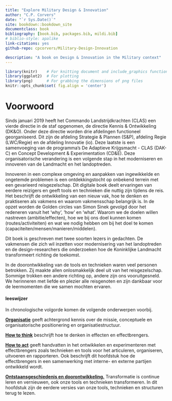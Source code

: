 ```yaml
---
title: "Explore Military Design & Innovation"
author: "C.P. Corvers"
date: "`r Sys.Date()`"
site: bookdown::bookdown_site
documentclass: book
bibliography: [book.bib, packages.bib, mildi.bib]
# biblio-style: apalike
link-citations: yes
github-repo: cpcorvers/Military-Design-Innovation

description: "A book on Design & Innovation in the Military context"
---
```

```r
library(knitr)    # For knitting document and include_graphics function
library(ggplot2)  # For plotting
library(png)      # For grabbing the dimensions of png files
knitr::opts_chunk$set( fig.align = 'center') 
```
<!-- # Military Design & Innovation {-} -->
# Voorwoord {-}
Sinds januari 2019 heeft het Commando Landstrijdkrachten (CLAS) een vierde directie in de staf opgenomen, de directie Kennis & Ontwikkeling (DK&O). Onder deze directie worden drie afdelingen functioneel georganiseerd. Dit zijn de afdeling Strategie & Plannen (S&P), afdeling Regie (LWC/Regie) en de afdeling Innovatie (io). Deze laatste is een samenvoeging van de programma's De Adaptieve Krijgsmacht - CLAS (DAK-C) en Concept Development & Experimentation (CD&E). Deze organisatorische verandering is een volgende stap in het moderniseren en innoveren van de Landmacht en het landoptreden.

Innoveren in een complexe omgeving en aanpakken van ingewikkelde en ongetemde problemen is een ontdekkingstocht op onbekend terrein met een gevarieerd reisgezelschap. Dit digitale boek deelt ervaringen van eerdere reizigers en geeft tools en technieken die nuttig zijn tijdens de reis. Het beschrijft de ontwikkeling van een nieuw vak, hoe te denken en praktiseren als vakmens en waarom vakmensschap belangrijk is. In de opzet worden de Golden circles van Simon Sinek gevolgd door het redeneren vanuit het 'why', 'how' en 'what'. Waarom we de doelen willen nastreven (ambitie/effecten), hoe we bij ons doel kunnen komen (routes/activiteiten) en wat we nodig hebben om bij het doel te komen (capaciteiten/mensen/manieren/middelen).

Dit boek is geschreven met twee soorten lezers in gedachten. De vakmensen die zich wil inzetten voor modernisering van het landoptreden en de design-researchers die onderzoeken hoe de Koninklijke Landmacht transformeert richting de toekomst.

In de doorontwikkeling van de tools en technieken waren veel personen betrokken. Zij maakte allen onlosmakkelijk deel uit van het reisgezelschap. Sommige trokken een andere richting op, andere zijn ons vooruitgesneld. We herinneren met liefde en plezier alle reisgenoten en zijn dankbaar voor de leermomenten die we samen mochten ervaren.

#### leeswijzer {-}
<!--
```r
# img_dir <-
img1_path <- "data/keynote-slides/20200430-CDE-Designprocess/20200430-CDE-Designprocess.002.png"
img1 <- readPNG(img1_path, native = TRUE, info = TRUE)
knitr::include_graphics(img1_path)
```
-->
<!-- ![](_bookdown_files/images/keynote-slides/20200430-CDE-Designprocess/20200430-CDE-Designprocess.002.png) -->

In chronologische volgorde komen de volgende onderwerpen voorbij.

**[Organisatie](#cde-algemeen)**
geeft achtergrond kennis over de missie, conceptuele en organisatorische positionering en organisatiestructuur.

**[How to think](#kort-cyclisch-moderniseren)**
beschrijft hoe te denken in effecten en effectbrengers.

**[How to act](#cde-design-model)**
geeft handvatten in het ontwikkelen en experimenteren met effectbrengers zoals technieken en tools voor het articuleren, organiseren, uitvoeren en rapporteren. Ook beschrijft dit hoofdstuk hoe de effectbrengers in een samenwerking met interne- en externe partijen ontwikkeld wordt.

<!-- **[CD&E routines](#cde-routines)** -->
<!-- beschrijft procedures voor besluitvorming over moderniseringsvoorstellen. -->

**[Ontstaansgeschiedenis en doorontwikkeling.](#cde-process)**
Transformatie is continue leren en vernieuwen, ook onze tools en technieken transformeren. In dit hoofdstuk zijn de eerdere versies van onze tools, technieken en structuren terug te lezen.
